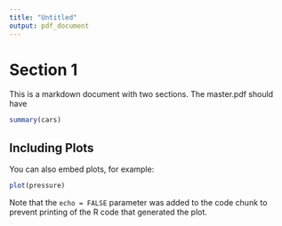 ```yaml
---
title: "Untitled"
output: pdf_document
---
```



# Section 1

This is a markdown document with two sections. The master.pdf should have 


```r
summary(cars)
```

## Including Plots

You can also embed plots, for example:

```r
plot(pressure)
```

Note that the `echo = FALSE` parameter was added to the code chunk to prevent printing of the R code that generated the plot.
